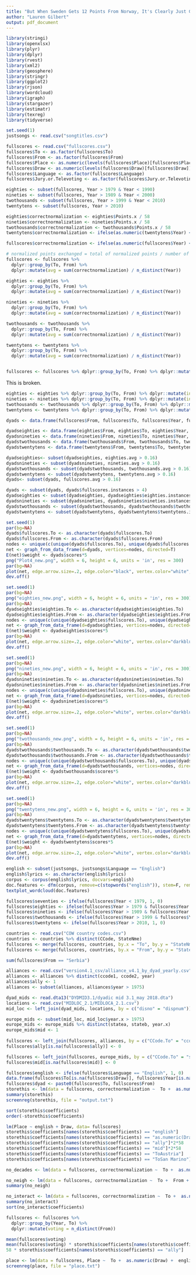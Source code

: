 ```yaml
---
title: "But When Sweden Gets 12 Points From Norway, It's Clearly Just Good Taste: The Determinants of Eurovision Success"
author: "Lauren Gilbert"
output: pdf_document
---
```


```r
library(stringi)
library(openxlsx)
library(plyr)
library(dplyr)
library(rvest)
library(xml2)
library(geosphere)
library(stringr)
library(ggplot2)
library(rjson)
library(wordcloud)
library(igraph)
library(stargazer)
library(estimatr)
library(texreg)
library(tidyverse)
```

``` r
set.seed(1)
justsongs <- read.csv("songtitles.csv")

fullscores <- read.csv("fullscores.csv")
fullscores$To <- as.factor(fullscores$To)
fullscores$From <- as.factor(fullscores$From)
fullscores$Place <- as.numeric(levels(fullscores$Place)[fullscores$Place])
fullscores$Draw <- as.numeric(levels(fullscores$Draw)[fullscores$Draw])
fullscores$Language <- as.factor(fullscores$Language)
fullscores$Jury.or.Televoting <- as.factor(fullscores$Jury.or.Televoting)

eighties <- subset(fullscores, Year > 1979 & Year < 1990)
nineties <- subset(fullscores, Year > 1989 & Year < 2000)
twothousands <- subset(fullscores, Year > 1999 & Year < 2010)
twentytens <- subset(fullscores, Year > 2010)

eighties$correctnormalization <- eighties$Points.x / 58
nineties$correctnormalization <- nineties$Points.x / 58
twothousands$correctnormalization <- twothousands$Points.x / 58
twentytens$correctnormalization <- ifelse(as.numeric(twentytens$Year) < 2016, twentytens$Points.x / 58, twentytens$Points.x / 116)

fullscores$correctnormalization <- ifelse(as.numeric(fullscores$Year) < 2016, fullscores$Points.x / 58, fullscores$Points.x / 116)

# normalized points exchanged = total of normalized points / number of years in which this dyad occurs
fullscores <- fullscores %>%
  dplyr::group_by(To, From) %>%
  dplyr::mutate(avg = sum(correctnormalization) / n_distinct(Year))

eighties <- eighties %>%
  dplyr::group_by(To, From) %>%
  dplyr::mutate(avg = sum(correctnormalization) / n_distinct(Year))

nineties <- nineties %>%
  dplyr::group_by(To, From) %>%
  dplyr::mutate(avg = sum(correctnormalization) / n_distinct(Year))

twothousands <- twothousands %>%
  dplyr::group_by(To, From) %>%
  dplyr::mutate(avg = sum(correctnormalization) / n_distinct(Year))

twentytens <- twentytens %>%
  dplyr::group_by(To, From) %>%
  dplyr::mutate(avg = sum(correctnormalization) / n_distinct(Year))


fullscores <- fullscores %>% dplyr::group_by(To, From) %>% dplyr::mutate(instances = n_distinct(Year))
```

This is broken.
``` r
eighties <- eighties %>% dplyr::group_by(To, From) %>% dplyr::mutate(instances = n_distinct(Year))
nineties <- nineties %>% dplyr::group_by(To, From) %>% dplyr::mutate(instances = n_distinct(Year))
twothousands <- twothousands %>% dplyr::group_by(To, From) %>% dplyr::mutate(instances = n_distinct(Year))
twentytens <- twentytens %>% dplyr::group_by(To, From) %>% dplyr::mutate(instances = n_distinct(Year))

dyads <- data.frame(fullscores$From, fullscores$To, fullscores$Year, fullscores$correctnormalization, fullscores$avg, fullscores$instances)

dyadseighties <- data.frame(eighties$From, eighties$To, eighties$Year, eighties$correctnormalization, eighties$avg, eighties$instances)
dyadsnineties <- data.frame(nineties$From, nineties$To, nineties$Year, nineties$correctnormalization, nineties$avg, nineties$instances)
dyadstwothousands <- data.frame(twothousands$From, twothousands$To, twothousands$Year, twothousands$correctnormalization, twothousands$avg, twothousands$instances)
dyadstwentytens <- data.frame(twentytens$From, twentytens$To, twentytens$Year, twentytens$correctnormalization, twentytens$avg, twentytens$instances)

dyadseighties<- subset(dyadseighties, eighties.avg > 0.16)
dyadsnineties <- subset(dyadsnineties, nineties.avg > 0.16)
dyadstwothousands <- subset(dyadstwothousands, twothousands.avg > 0.16)
dyadstwentytens <- subset(dyadstwentytens, twentytens.avg > 0.16)
dyads<- subset(dyads, fullscores.avg > 0.16)

dyads <- subset(dyads, dyads$fullscores.instances > 4)
dyadseighties <- subset(dyadseighties, dyadseighties$eighties.instances > 1)
dyadsnineties <- subset(dyadsnineties, dyadsnineties$nineties.instances > 1)
dyadstwothousands <- subset(dyadstwothousands, dyadstwothousands$twothousands.instances > 1)
dyadstwentytens <- subset(dyadstwentytens, dyadstwentytens$twentytens.instances > 1)
```

``` r
set.seed(1)
par(bg=NA)
dyads$fullscores.To <- as.character(dyads$fullscores.To)
dyads$fullscores.From <- as.character(dyads$fullscores.From)
nodes <- unique(c(unique(dyads$fullscores.To), unique(dyads$fullscores.From)))
net <- graph_from_data_frame(d=dyads, vertices=nodes, directed=T)
E(net)$weight <- dyads$scores*5
png("Plot4_new.png", width = 6, height = 6, units = 'in', res = 300)
par(bg=NA)
plot(net, edge.arrow.size=.2, edge.color="black", vertex.color="white", vertex.frame.color="black", vertex.label=V(net)$nodes, vertex.label.color="black", size = 500, vertex.label.cex = 0.6, layout=layout_in_circle)
dev.off()
```

``` r
set.seed(1)
par(bg=NA)
png("eighties_new.png", width = 6, height = 6, units = 'in', res = 300)
par(bg=NA)
dyadseighties$eighties.To <- as.character(dyadseighties$eighties.To)
dyadseighties$eighties.From <- as.character(dyadseighties$eighties.From)
nodes <- unique(c(unique(dyadseighties$fullscores.To), unique(dyadseighties$fullscores.From)))
net <- graph_from_data_frame(d=dyadseighties, vertices=nodes, directed=T)
E(net)$weight <- dyadseighties$scores*5
par(bg=NA)
plot(net, edge.arrow.size=.2, edge.color="white", vertex.color="darkblue", vertex.frame.color="#ffffff", vertex.label=V(net)$nodes, vertex.label.color="white", edge.width=E(net)$weight, size = 300, vertex.label.cex = 0.8)
dev.off()
```
``` r
set.seed(1)
par(bg=NA)
png("nineties_new.png", width = 6, height = 6, units = 'in', res = 300)
par(bg=NA)
dyadsnineties$nineties.To <- as.character(dyadsnineties$nineties.To)
dyadsnineties$nineties.From <- as.character(dyadsnineties$nineties.From)
nodes <- unique(c(unique(dyadsnineties$fullscores.To), unique(dyadsnineties$fullscores.From)))
net <- graph_from_data_frame(d=dyadsnineties, vertices=nodes, directed=T)
E(net)$weight <- dyadsnineties$scores*5
par(bg=NA)
plot(net, edge.arrow.size=.2, edge.color="white", vertex.color="darkblue", vertex.frame.color="#ffffff", vertex.label=V(net)$nodes, vertex.label.color="white", edge.width=E(net)$weight, size = 300, vertex.label.cex = 0.8)
dev.off()
```
``` r
set.seed(1)
par(bg=NA)
png("twothousands_new.png", width = 6, height = 6, units = 'in', res = 300)
par(bg=NA)
dyadstwothousands$twothousands.To <- as.character(dyadstwothousands$twothousands.To)
dyadstwothousands$twothousands.From <- as.character(dyadstwothousands$twothousands.From)
nodes <- unique(c(unique(dyadstwothousands$fullscores.To), unique(dyadstwothousands$fullscores.From)))
net <- graph_from_data_frame(d=dyadstwothousands, vertices=nodes, directed=T)
E(net)$weight <- dyadstwothousands$scores*5
par(bg=NA)
plot(net, edge.arrow.size=.2, edge.color="white", vertex.color="darkblue", vertex.frame.color="#ffffff", vertex.label=V(net)$nodes, vertex.label.color="white", edge.width=E(net)$weight, size = 300, vertex.label.cex = 0.8)
dev.off()
```
``` r
set.seed(1)
par(bg=NA)
png("twentytens_new.png", width = 6, height = 6, units = 'in', res = 300)
par(bg=NA)
dyadstwentytens$twentytens.To <- as.character(dyadstwentytens$twentytens.To)
dyadstwentytens$twentytens.From <- as.character(dyadstwentytens$twentytens.From)
nodes <- unique(c(unique(dyadstwentytens$fullscores.To), unique(dyadstwentytens$fullscores.From)))
net <- graph_from_data_frame(d=dyadstwentytens, vertices=nodes, directed=T)
E(net)$weight <- dyadstwentytens$scores*5
par(bg=NA)
plot(net, edge.arrow.size=.2, edge.color="white", vertex.color="darkblue", vertex.frame.color="#ffffff", vertex.label=V(net)$nodes, vertex.label.color="white", edge.width=E(net)$weight, size = 300, vertex.label.cex = 0.8)
dev.off()
```


``` r
english <- subset(justsongs, justsongs$Language == "English")
english$lyrics <- as.character(english$lyrics)
corpus <- corpus(english$lyrics, docvars=english)
doc.features <- dfm(corpus, remove=c(stopwords("english")), stem=F, remove_punct=T)
textplot_wordcloud(doc.features)
```

``` r
fullscores$seventies <- ifelse(fullscores$Year < 1979, 1, 0)
fullscores$eighties <- ifelse(fullscores$Year > 1979 & fullscores$Year < 1990, 1, 0)
fullscores$nineties <- ifelse(fullscores$Year > 1989 & fullscores$Year < 2000, 1, 0)
fullscores$twothousands <- ifelse(fullscores$Year > 1999 & fullscores$Year < 2010, 1, 0)
fullscores$twentytens <- ifelse(fullscores$Year > 2010, 1, 0)
```

``` r
countries <- read.csv("COW country codes.csv")
countries <- countries %>% distinct(CCode, StateNme)
fullscores <- merge(fullscores, countries, by.x = "To", by.y = "StateNme", all.x = TRUE)
fullscores <- merge(fullscores, countries, by.x = "From", by.y = "StateNme", suffixes = c(".To", ".From"), all.x = TRUE)

sum(fullscores$From == "Serbia")

alliances <- read.csv("version4.1_csv/alliance_v4.1_by_dyad_yearly.csv")
alliances <- alliances %>% distinct(ccode1, ccode2, year)
alliances$ally <- 1
alliances <- subset(alliances, alliances$year > 1975)

dyad_mids <- read.dta13("DYDMID3.1/dyadic mid 3.1_may 2018.dta")
locations <- read.csv("MIDLOC_2.1/MIDLOCA_2.1.csv")
mid_loc <- left_join(dyad_mids, locations, by = c("disno" = "dispnum"))

europe_mids <- subset(mid_loc, mid_loc$year.x > 1975)
europe_mids <- europe_mids %>% distinct(statea, stateb, year.x)
europe_mids$mid <- 1
  
fullscores <- left_join(fullscores, alliances, by = c("CCode.To" = "ccode1", "CCode.From" = "ccode2", "Year" = "year"))
fullscores$ally[is.na(fullscores$ally)] <- 0

fullscores <- left_join(fullscores, europe_mids, by = c("CCode.To" = "statea", "CCode.From" = "stateb", "Year" = "year.x"))
fullscores$mid[is.na(fullscores$mid)] <- 0
```

``` r
fullscores$english <- ifelse(fullscores$Language == "English", 1, 0)
data.frame(fullscores$To[is.na(fullscores$Draw)], fullscores$Year[is.na(fullscores$Draw)])
fullscores$dyad <- paste0(fullscores$To, fullscores$From)
storethis <- lm(data = fullscores, correctnormalization ~  To +  as.numeric(Draw) +  english + To*From + Year  + neighbor + seventies * To + eighties * To + nineties * To + twothousands * To + twentytens * To + ally + mid)
summary(storethis)
screenreg(storethis, file = "output.txt")
```

``` r
sort(storethis$coefficients)
order(-storethis$coefficients)
```

``` r
lm(Place ~ english + Draw, data= fullscores)
storethis$coefficients[names(storethis$coefficients) == "english"]
storethis$coefficients[names(storethis$coefficients) == "as.numeric(Draw)"]*26
storethis$coefficients[names(storethis$coefficients) == "ally"]*2*58
storethis$coefficients[names(storethis$coefficients) == "mid"]*2*58
storethis$coefficients[names(storethis$coefficients) == "ToAustria"]
storethis$coefficients[names(storethis$coefficients) == "ToSan Marino"]
```

``` r
no_decades <- lm(data = fullscores, correctnormalization ~  To +  as.numeric(Draw) +  english + To*From + Year+ neighbor)

no_neigh <- lm(data = fullscores, correctnormalization ~  To +  From + To*From + Year + ally + mid)
summary(no_neigh)

no_interact <- lm(data = fullscores, correctnormalization ~  To +  as.numeric(Draw) +  english + Year + neighbor)
summary(no_interact)
sort(no_interact$coefficients)
```

``` r
fullscores <- fullscores %>%
  dplyr::group_by(Year, To) %>%
  dplyr::mutate(voting = n_distinct(From))

mean(fullscores$voting)
mean(fullscores$voting) * storethis$coefficients[names(storethis$coefficients) == "english"] * 58
58 * storethis$coefficients[names(storethis$coefficients) == "ally"]
```

``` r
place <- lm(data = fullscores, Place ~  To +  as.numeric(Draw) +  english + To*From + Year + neighbor + seventies * To + eighties * To + nineties * To + twothousands * To + twentytens * To + ally)
screenreg(place, file = "place.txt")
```